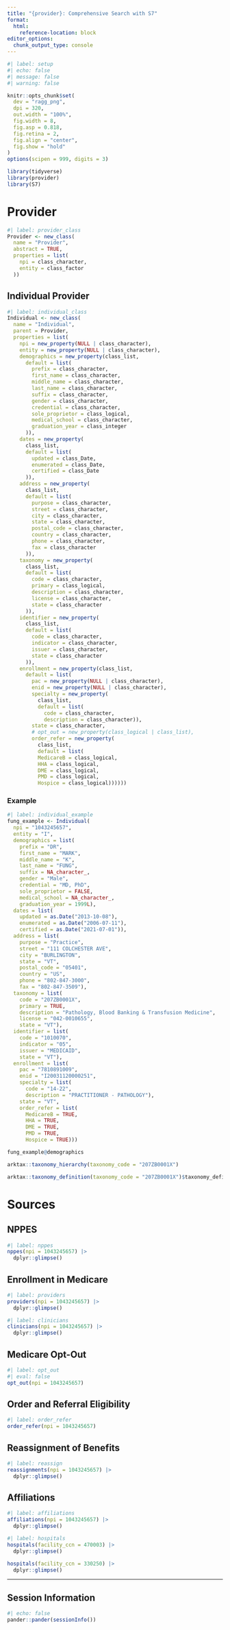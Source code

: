 ```yaml
---
title: "{provider}: Comprehensive Search with S7"
format:
  html:
    reference-location: block
editor_options: 
  chunk_output_type: console
---
```


```r
#| label: setup
#| echo: false
#| message: false
#| warning: false

knitr::opts_chunk$set(
  dev = "ragg_png",
  dpi = 320,
  out.width = "100%",
  fig.width = 8,
  fig.asp = 0.818,
  fig.retina = 2,
  fig.align = "center",
  fig.show = "hold"
)
options(scipen = 999, digits = 3)

library(tidyverse)
library(provider)
library(S7)
```

# Provider

```r
#| label: provider_class
Provider <- new_class(
  name = "Provider", 
  abstract = TRUE,
  properties = list(
    npi = class_character,
    entity = class_factor
  ))
```


## Individual Provider

```r
#| label: individual_class
Individual <- new_class(
  name = "Individual",
  parent = Provider,
  properties = list(
    npi = new_property(NULL | class_character),
    entity = new_property(NULL | class_character),
    demographics = new_property(class_list, 
      default = list(
        prefix = class_character,
        first_name = class_character,
        middle_name = class_character,
        last_name = class_character,
        suffix = class_character,
        gender = class_character,
        credential = class_character,
        sole_proprietor = class_logical,
        medical_school = class_character,
        graduation_year = class_integer
      )),
    dates = new_property(
      class_list, 
      default = list(
        updated = class_Date,
        enumerated = class_Date,
        certified = class_Date
      )),
    address = new_property(
      class_list, 
      default = list(
        purpose = class_character,
        street = class_character,
        city = class_character,
        state = class_character,
        postal_code = class_character,
        country = class_character,
        phone = class_character,
        fax = class_character
      )),
    taxonomy = new_property(
      class_list, 
      default = list(
        code = class_character,
        primary = class_logical,
        description = class_character,
        license = class_character,
        state = class_character
      )),
    identifier = new_property(
      class_list, 
      default = list(
        code = class_character,
        indicator = class_character,
        issuer = class_character,
        state = class_character
      )),
    enrollment = new_property(class_list, 
      default = list(
        pac = new_property(NULL | class_character),
        enid = new_property(NULL | class_character),
        specialty = new_property(
          class_list, 
          default = list(
            code = class_character, 
            description = class_character)),
        state = class_character,
        # opt_out = new_property(class_logical | class_list),
        order_refer = new_property(
          class_list, 
          default = list(
          MedicareB = class_logical,
          HHA = class_logical,
          DME = class_logical,
          PMD = class_logical,
          Hospice = class_logical))))))
```

### Example

```r
#| label: individual_example
fung_example <- Individual(
  npi = "1043245657",
  entity = "I",
  demographics = list(
    prefix = "DR",
    first_name = "MARK",
    middle_name = "K",
    last_name = "FUNG",
    suffix = NA_character_,
    gender = "Male",
    credential = "MD, PhD",
    sole_proprietor = FALSE,
    medical_school = NA_character_,
    graduation_year = 1999L),
  dates = list(
    updated = as.Date("2013-10-08"),
    enumerated = as.Date("2006-07-11"),
    certified = as.Date("2021-07-01")),
  address = list(
    purpose = "Practice",
    street = "111 COLCHESTER AVE",
    city = "BURLINGTON",
    state = "VT",
    postal_code = "05401",
    country = "US",
    phone = "802-847-3000",
    fax = "802-847-3509"),
  taxonomy = list(
    code = "207ZB0001X",
    primary = TRUE,
    description = "Pathology, Blood Banking & Transfusion Medicine",
    license = "042-0010655",
    state = "VT"),
  identifier = list(
    code = "1010070",
    indicator = "05",
    issuer = "MEDICAID",
    state = "VT"),
  enrollment = list(
    pac = "7810891009",
    enid = "I20031120000251",
    specialty = list(
      code = "14-22",
      description = "PRACTITIONER - PATHOLOGY"),
    state = "VT",
    order_refer = list(
      MedicareB = TRUE,
      HHA = TRUE,
      DME = TRUE,
      PMD = TRUE,
      Hospice = TRUE)))

fung_example@demographics
```

```r
arktax::taxonomy_hierarchy(taxonomy_code = "207ZB0001X")

arktax::taxonomy_definition(taxonomy_code = "207ZB0001X")$taxonomy_definition
```


# Sources

## NPPES

```r
#| label: nppes
nppes(npi = 1043245657) |> 
  dplyr::glimpse()
```

## Enrollment in Medicare

```r
#| label: providers
providers(npi = 1043245657) |> 
  dplyr::glimpse()
```

```r
#| label: clinicians
clinicians(npi = 1043245657) |> 
  dplyr::glimpse()
```

## Medicare Opt-Out

```r
#| label: opt_out
#| eval: false
opt_out(npi = 1043245657)
```

## Order and Referral Eligibility

```r
#| label: order_refer
order_refer(npi = 1043245657)
```

## Reassignment of Benefits

```r
#| label: reassign
reassignments(npi = 1043245657) |> 
  dplyr::glimpse()
```

## Affiliations

```r
#| label: affiliations
affiliations(npi = 1043245657) |> 
  dplyr::glimpse()
```

```r
#| label: hospitals
hospitals(facility_ccn = 470003) |> 
  dplyr::glimpse()

hospitals(facility_ccn = 330250) |> 
  dplyr::glimpse()
```

<hr>

## Session Information 

```r
#| echo: false
pander::pander(sessionInfo())
```
